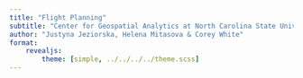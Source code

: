 ```yaml
---
title: "Flight Planning"
subtitle: "Center for Geospatial Analytics at North Carolina State University"
author: "Justyna Jeziorska, Helena Mitasova & Corey White"
format:
    revealjs:
        theme: [simple, ../../../../theme.scss]
---
```

